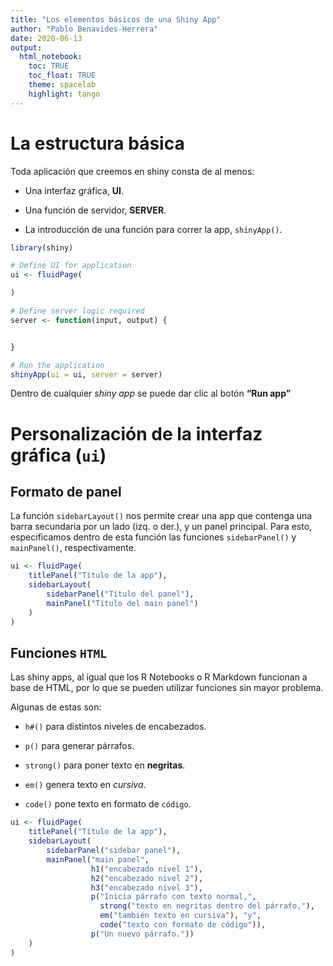 ```yaml
---
title: "Los elementos básicos de una Shiny App"
author: "Pablo Benavides-Herrera"
date: 2020-06-13
output: 
  html_notebook:
    toc: TRUE
    toc_float: TRUE
    theme: spacelab
    highlight: tango
---
```


# La estructura básica

Toda aplicación que creemos en shiny consta de al menos:

* Una interfaz gráfica, **UI**.

* Una función de servidor, **SERVER**.

* La introducción de una función para correr la app, `shinyApp()`.

```r
library(shiny)

# Define UI for application
ui <- fluidPage(

)

# Define server logic required
server <- function(input, output) {


}

# Run the application 
shinyApp(ui = ui, server = server)

```

Dentro de cualquier *shiny app* se puede dar clic al botón **"Run app"**

# Personalización de la interfaz gráfica (`ui`)

## Formato de panel

La función `sidebarLayout()` nos permite crear una app que contenga una barra secundaria por un lado (izq. o der.), y un panel principal. Para esto, especificamos dentro de esta función las funciones `sidebarPanel()` y `mainPanel()`, respectivamente.

```r
ui <- fluidPage(
    titlePanel("Título de la app"),
    sidebarLayout(
        sidebarPanel("Título del panel"),
        mainPanel("Título del main panel")
    )
)
```

## Funciones `HTML`

Las shiny apps, al igual que los R Notebooks o R Markdown funcionan a base de HTML, por lo que se pueden utilizar funciones sin mayor problema.

Algunas de estas son:

* `h#()` para distintos niveles de encabezados.

* `p()` para generar párrafos.

* `strong()` para poner texto en **negritas**.

* `em()` genera texto en *cursiva*.

* `code()` pone texto en formato de `código`.

```r
ui <- fluidPage(
    titlePanel("Título de la app"),
    sidebarLayout(
        sidebarPanel("sidebar panel"),
        mainPanel("main panel",
                  h1("encabezado nivel 1"),
                  h2("encabezado nivel 2"),
                  h3("encabezado nivel 3"),
                  p("Inicia párrafo con texto normal,", 
                    strong("texto en negritas dentro del párrafo,"),
                    em("también texto en cursiva"), "y",
                    code("texto con formato de código")),
                  p("Un nuevo párrafo."))
    )
)
```


